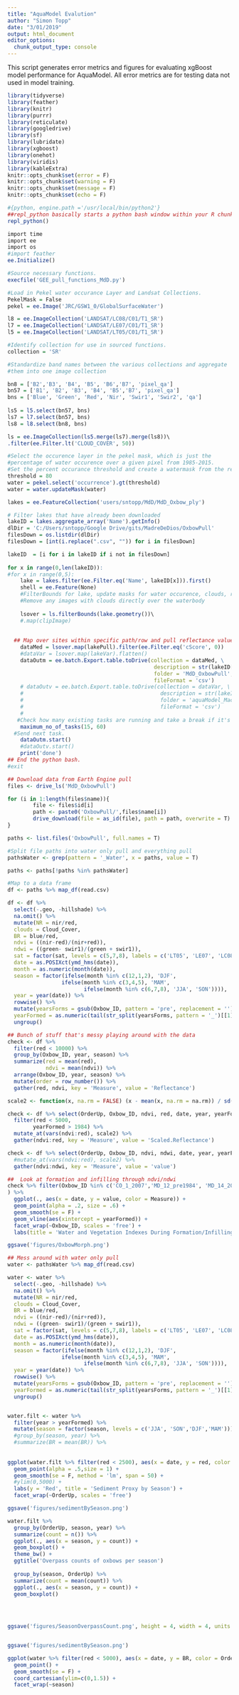 ---
title: "AquaModel Evalution"
author: "Simon Topp"
date: "3/01/2019"
output: html_document
editor_options:
  chunk_output_type: console
---
This script generates error metrics and figures for evaluating xgBoost model performance for AquaModel.  All error metrics are for testing data not used in model training.

```{r setup, include=FALSE}
library(tidyverse)
library(feather)
library(knitr)
library(purrr)
library(reticulate)
library(googledrive)
library(sf)
library(lubridate)
library(xgboost)
library(onehot)
library(viridis)
library(kableExtra)
knitr::opts_chunk$set(error = F)
knitr::opts_chunk$set(warning = F)
knitr::opts_chunk$set(message = F)
knitr::opts_chunk$set(echo = F)
```


```{r, eval = F}
#{python, engine.path ='/usr/local/bin/python2'}
##repl_python basically starts a python bash window within your R chunk.  This can be used to actually interact with earth engine.
repl_python()

import time
import ee
import os
#import feather
ee.Initialize()

#Source necessary functions.
execfile('GEE_pull_functions_MdD.py')

#Load in Pekel water occurance Layer and Landsat Collections.
PekelMask = False
pekel = ee.Image('JRC/GSW1_0/GlobalSurfaceWater')

l8 = ee.ImageCollection('LANDSAT/LC08/C01/T1_SR')
l7 = ee.ImageCollection('LANDSAT/LE07/C01/T1_SR')
l5 = ee.ImageCollection('LANDSAT/LT05/C01/T1_SR')

#Identify collection for use in sourced functions.
collection = 'SR'

#Standardize band names between the various collections and aggregate 
#them into one image collection

bn8 = ['B2','B3', 'B4', 'B5', 'B6','B7', 'pixel_qa']
bn57 = ['B1', 'B2', 'B3', 'B4', 'B5','B7', 'pixel_qa']
bns = ['Blue', 'Green', 'Red', 'Nir', 'Swir1', 'Swir2', 'qa']
  
ls5 = l5.select(bn57, bns)
ls7 = l7.select(bn57, bns)
ls8 = l8.select(bn8, bns)

ls = ee.ImageCollection(ls5.merge(ls7).merge(ls8))\
.filter(ee.Filter.lt('CLOUD_COVER', 50))

#Select the occurence layer in the pekel mask, which is just the 
#percentage of water occurence over a given pixel from 1985-2015.
#Set the percent occurance threshold and create a watermask from the result.
threshold = 80
water = pekel.select('occurrence').gt(threshold)
water = water.updateMask(water)

lakes = ee.FeatureCollection('users/sntopp/MdD/MdD_Oxbow_ply')

# Filter lakes that have already been downloaded
lakeID = lakes.aggregate_array('Name').getInfo()
dlDir = 'C:/Users/sntopp/Google Drive/gits/MadreDeDios/OxbowPull'
filesDown = os.listdir(dlDir)
filesDown = [int(i.replace(".csv", "")) for i in filesDown]

lakeID  = [i for i in lakeID if i not in filesDown]
                        
for x in range(0,len(lakeID)):
#for x in range(0,5):
    lake = lakes.filter(ee.Filter.eq('Name', lakeID[x])).first()
    shell = ee.Feature(None)
    #FilterBounds for lake, update masks for water occurence, clouds, roads, etc.
    #Remove any images with clouds directly over the waterbody
    
    lsover = ls.filterBounds(lake.geometry())\
    #.map(clipImage)
      
    
  ## Map over sites within specific path/row and pull reflectance values
    dataMed = lsover.map(lakePull).filter(ee.Filter.eq('cScore', 0))
    #dataVar = lsover.map(lakeVar).flatten()
    dataOutm = ee.batch.Export.table.toDrive(collection = dataMed, \
                                              description = str(lakeID[x]) + '_Water',\
                                              folder = 'MdD_OxbowPull',\
                                              fileFormat = 'csv')
    # dataOutv = ee.batch.Export.table.toDrive(collection = dataVar, \
    #                                           description = str(lakeID[x]),\
    #                                           folder = 'aquaModel_MacroVar',\
    #                                           fileFormat = 'csv')
    # 
   #Check how many existing tasks are running and take a break if it's >15  
    maximum_no_of_tasks(15, 60)
  #Send next task.
    dataOutm.start()
    #dataOutv.start()
    print('done')
## End the python bash.
#exit

```



```{r download, eval = F}
## Download data from Earth Engine pull
files <- drive_ls('MdD_OxbowPull')

for (i in 1:length(files$name)){
        file <- files$id[i]
        path <- paste0('OxbowPull/',files$name[i])
        drive_download(file = as_id(file), path = path, overwrite = T)
}

paths <- list.files('OxbowPull', full.names = T)

#Split file paths into water only pull and everything pull
pathsWater <- grep(pattern = '_Water', x = paths, value = T)

paths <- paths[!paths %in% pathsWater]

#Map to a data frame
df <- paths %>% map_df(read.csv) 

df <- df %>%
  select(-.geo, -hillshade) %>%
  na.omit() %>%
  mutate(NR = nir/red,
  clouds = Cloud_Cover,
  BR = blue/red,
  ndvi = ((nir-red)/(nir+red)),
  ndwi = ((green- swir1)/(green + swir1)),
  sat = factor(sat, levels = c(5,7,8), labels = c('LT05', 'LE07', 'LC08')),
  date = as.POSIXct(ymd_hms(date)),
  month = as.numeric(month(date)),
  season = factor(ifelse(month %in% c(12,1,2), 'DJF',
                 ifelse(month %in% c(3,4,5), 'MAM',
                        ifelse(month %in% c(6,7,8), 'JJA', 'SON')))),
  year = year(date)) %>%
  rowwise() %>%
  mutate(yearsForms = gsub(Oxbow_ID, pattern = 'pre', replacement = ''),  
  yearFormed = as.numeric(tail(str_split(yearsForms, pattern = '_')[[1]],1))) %>%
  ungroup()

## Bunch of stuff that's messy playing around with the data
check <- df %>%
  filter(red < 10000) %>%
  group_by(Oxbow_ID, year, season) %>%
  summarize(red = mean(red),
            ndvi = mean(ndvi)) %>%
  arrange(Oxbow_ID, year, season) %>%
  mutate(order = row_number()) %>%
  gather(red, ndvi, key = 'Measure', value = 'Reflectance')

scale2 <- function(x, na.rm = FALSE) (x - mean(x, na.rm = na.rm)) / sd(x, na.rm)

check <- df %>% select(OrderUp, Oxbow_ID, ndvi, red, date, year, yearFormed, season) %>%
  filter(red < 5000,
        yearFormed > 1984) %>%
  mutate_at(vars(ndvi:red), scale2) %>%
  gather(ndvi:red, key = 'Measure', value = 'Scaled.Reflectance')

check <- df %>% select(OrderUp, Oxbow_ID, ndvi, ndwi, date, year, yearFormed, season) %>%
  #mutate_at(vars(ndvi:red), scale2) %>%
  gather(ndvi:ndwi, key = 'Measure', value = 'value')

##  Look at formation and infilling through ndvi/ndwi
check %>% filter(Oxbow_ID %in% c('CO_1_2007','MD_12_pre1984', 'MD_14_2015', 'MD_03_2012')
) %>%
  ggplot(., aes(x = date, y = value, color = Measure)) + 
  geom_point(alpha = .2, size = .6) +
  geom_smooth(se = F) +
  geom_vline(aes(xintercept = yearFormed)) +
  facet_wrap(~Oxbow_ID, scales = 'free') +
  labs(title = 'Water and Vegetation Indexes During Formation/Infilling')

ggsave('figures/OxbowMorph.png')

## Mess around with water only pull
water <- pathsWater %>% map_df(read.csv) 

water <- water %>%
  select(-.geo, -hillshade) %>%
  na.omit() %>%
  mutate(NR = nir/red,
  clouds = Cloud_Cover,
  BR = blue/red,
  ndvi = ((nir-red)/(nir+red)),
  ndwi = ((green- swir1)/(green + swir1)),
  sat = factor(sat, levels = c(5,7,8), labels = c('LT05', 'LE07', 'LC08')),
  date = as.POSIXct(ymd_hms(date)),
  month = as.numeric(month(date)),
  season = factor(ifelse(month %in% c(12,1,2), 'DJF',
                 ifelse(month %in% c(3,4,5), 'MAM',
                        ifelse(month %in% c(6,7,8), 'JJA', 'SON')))),
  year = year(date)) %>%
  rowwise() %>%
  mutate(yearsForms = gsub(Oxbow_ID, pattern = 'pre', replacement = ''),  
  yearFormed = as.numeric(tail(str_split(yearsForms, pattern = '_')[[1]],1))) %>%
  ungroup()


water.filt <- water %>%
  filter(year > yearFormed) %>%
  mutate(season = factor(season, levels = c('JJA', 'SON','DJF','MAM')))
  #group_by(season, year) %>%
  #summarize(BR = mean(BR)) %>%
  
  
ggplot(water.filt %>% filter(red < 2500), aes(x = date, y = red, color = season)) +
  geom_point(alpha = .5,size = 1) +
  geom_smooth(se = F, method = 'lm', span = 50) +
  #ylim(0,5000) +
  labs(y = 'Red', title = 'Sediment Proxy by Season') +
  facet_wrap(~OrderUp, scales = 'free')

ggsave('figures/sedimentBySeason.png')

water.filt %>%
  group_by(OrderUp, season, year) %>%
  summarize(count = n()) %>%
  ggplot(., aes(x = season, y = count)) + 
  geom_boxplot() +
  theme_bw() +
  ggtitle('Overpass counts of oxbows per season')
  
  group_by(season, OrderUp) %>%
  summarize(count = mean(count)) %>%
  ggplot(., aes(x = season, y = count)) +
  geom_boxplot()
  
  


ggsave('figures/SeasonOverpassCount.png', height = 4, width = 4, units = 'in')


ggsave('figures/sedimentBySeason.png')

ggplot(water %>% filter(red < 5000), aes(x = date, y = BR, color = OrderUp, group = Oxbow_ID)) + 
  geom_point() +
  geom_smooth(se = F) +
  coord_cartesian(ylim=c(0,1.5)) +
  facet_wrap(~season)



```

